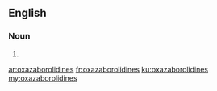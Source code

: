 ==English==

===Noun===
{{head|en}}

# {{plural of|oxazaborolidine}}

[[ar:oxazaborolidines]]
[[fr:oxazaborolidines]]
[[ku:oxazaborolidines]]
[[my:oxazaborolidines]]